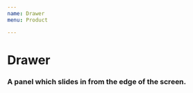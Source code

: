 ```yaml
---
name: Drawer
menu: Product

---
```


# Drawer

### A panel which slides in from the edge of the screen.

<Playground>
 <Drawer
 size="drawer-md"
 position ="right"
 />
</Playground>
